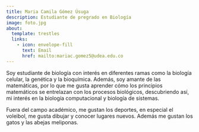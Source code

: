 ```yaml
---
title: Maria Camila Gómez Úsuga
description: Estudiante de pregrado en Biología
image: foto.jpg
about:
  template: trestles
  links:
    - icon: envelope-fill
      text: Email
      href: mailto:mariac.gomez5@udea.edu.co
---
```


Soy estudiante de biología con interés en diferentes ramas como la biología
celular, la genética y la bioquímica. Además, soy amante de las matemáticas,
por lo que me gusta aprender cómo los principios matemáticos se entrelazan
con los procesos biológicos, descubriendo así, mi interés en la biología
computacional y biología de sistemas.

Fuera del campo académico, me gustan los deportes, en especial el voleibol,
me gusta dibujar y conocer lugares nuevos. Además me gustan los gatos y las
abejas meliponas.

